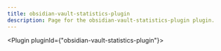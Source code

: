 ---
title: obsidian-vault-statistics-plugin
description: Page for the obsidian-vault-statistics-plugin plugin.
---


<Plugin pluginId={"obsidian-vault-statistics-plugin"}></Plugin>